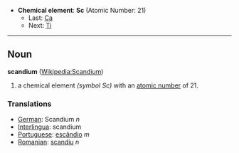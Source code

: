 *'''Chemical element''': '''Sc''' (Atomic Number: 21)
**Last: [[Calcium|Ca]]
**Next: [[Titanium|Ti]]
----
== Noun ==
'''scandium''' ([[en:Scandium|Wikipedia:Scandium]])

# a chemical element ''(symbol Sc)'' with an [[atomic number]] of 21.

===Translations===
*[[German]]: Scandium ''n''
*[[Interlingua]]: scandium
*[[Portuguese]]: [[escândio]] ''m''
*[[Romanian]]: [[scandiu]] ''n''
